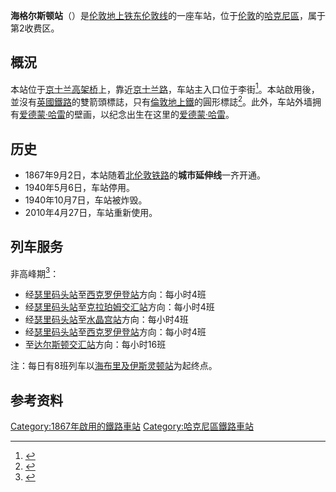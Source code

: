 {{Infobox London station
| name = Haggerston
| image_name = Haggerston station building April2010.jpg
| locale = [[海格尔斯顿|海格尔斯顿]]
| borough = [[哈克尼區|哈克尼區]]
| manager = [[伦敦地上铁|伦敦地上铁]]
| owner = [[英国国营铁路公司|英国国营铁路公司]]
| symbol = overground
| gridref =
| railcode = HGG
| platforms = 2
| fare_zone = 2
| railexits1011 = 0.510 (开业年)
| railexits1112 = {{increase}} 1.173
| railexits1213 = {{increase}} 1.547
| railexits1314 = {{increase}} 1.912
| railexits1415 = {{increase}} 2.366
| latitude = 51.5386
| longitude = -0.0754
| events1  = 营业中
| years1 = 1867
| access = yes
| access_note = <ref>{{Cite map/London Overground Map}}</ref><ref>{{Cite map/Standard Tube Map}}</ref>
| dft_category =
}}

'''海格尔斯顿站'''（{{lang-en|Haggerston railway station}}）是[[伦敦地上铁|伦敦地上铁]][[东伦敦线|东伦敦线]]的一座车站，位于[[伦敦|伦敦]]的[[哈克尼區|哈克尼區]]，属于第2收费区。

==概況==
本站位于[[京士兰高架桥|京士兰高架桥]]上，靠近[[京士兰路|京士兰路]]，车站主入口位于李街<ref name=ALW>{{cite web|url=http://www.acanthus.co.uk/alw/project.aspx?mid=127&sectorID=2&type=&pid=319|title=Projects, Haggeston Station|work=Acanthus LW Architects|accessdate=27 April 2010|deadurl=yes|archiveurl=https://web.archive.org/web/20110903044801/http://www.acanthus.co.uk/alw/project.aspx?mid=127&sectorID=2&type=&pid=319|archivedate=2011年9月3日}}</ref>。本站啟用後，並沒有[[英國鐵路|英國鐵路]]的雙箭頭標誌，只有[[倫敦地上鐵|倫敦地上鐵]]的圓形標誌<ref name=design-signs>{{cite web|title=London Overground Signs Standard – Issue 3|url=http://content.tfl.gov.uk/overground-signs-standard.pdf|publisher=Transport for London|accessdate=25 October 2015|archiveurl=https://web.archive.org/web/20150502140514/http://tfl.gov.uk/cdn/static/cms/documents/overground-signs-standard.pdf|archivedate=2 May 2015|page=18|date=3 August 2009|deadurl=no}}</ref>。此外，车站外墙拥有[[爱德蒙·哈雷|爱德蒙·哈雷]]的壁画，以纪念出生在这里的[[爱德蒙·哈雷|爱德蒙·哈雷]]。

==历史==
*1867年9月2日，本站随着[[北伦敦铁路|北伦敦铁路]]的'''城市延伸线'''一齐开通。
*1940年5月6日，车站停用。
*1940年10月7日，车站被炸毁。
*2010年4月27日，车站重新使用。

==列车服务==
非高峰期<ref>{{cite web | url=http://www.tfl.gov.uk/assets/downloads/highbury-and-islington-west-croydon-clapham-junction-december-2012.pdf | title=Timetable: Highbury & Islington to West Croydon/Clapham Junction | work=Transport for London | accessdate=25 February 2013 | archive-date=2013-04-07 | archive-url=https://web.archive.org/web/20130407075229/http://www.tfl.gov.uk/assets/downloads/highbury-and-islington-west-croydon-clapham-junction-december-2012.pdf | dead-url=no }}</ref>：
*经[[瑟里码头站|瑟里码头站]]至[[西克罗伊登站|西克罗伊登站]]方向：每小时4班
*经[[瑟里码头站|瑟里码头站]]至[[克拉珀姆交汇站|克拉珀姆交汇站]]方向：每小时4班
*经[[瑟里码头站|瑟里码头站]]至[[水晶宫站|水晶宫站]]方向：每小时4班
*经[[瑟里码头站|瑟里码头站]]至[[西克罗伊登站|西克罗伊登站]]方向：每小时4班
*至[[达尔斯顿交汇站|达尔斯顿交汇站]]方向：每小时16班

注：每日有8班列车以[[海布里及伊斯灵顿站|海布里及伊斯灵顿站]]为起终点。

==参考资料==
{{reflist}}

{{倫敦地上鐵東倫敦線}}

{{DEFAULTSORT:Haggerston}}
[[Category:1867年啟用的鐵路車站|Category:1867年啟用的鐵路車站]]
[[Category:哈克尼區鐵路車站|Category:哈克尼區鐵路車站]]